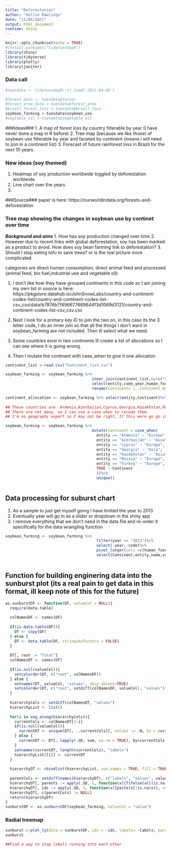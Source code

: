 ```yaml
---
title: "Deforestation"
author: "Hollie Rawlings"
date: "11/05/2021"
output: html_document
runtime: shiny
---
```


```r
knitr::opts_chunk$set(echo = TRUE)
#install.packages("tidytuesdayR")
library(shiny)
library(tidyverse)
library(plotly)
library(janitor)
```

### Data call###
```r
#tuesdata <- tidytuesdayR::tt_load('2021-04-06')

#forest_data <- tuesdata$forest
#forest_area_data <-tuesdata$forest_area
#brazil_forest_loss <-tuesdata$brazil_loss
soybean_farming <-tuesdata$soybean_use
#vegtable_oil <-tuesdata$vegetable_oil
```

###Ideas###
1. A map of forest loss by country filterable by year (I have never done a map in R before)
2. Tree map (because we like those) of soybean use filterable by year and faceted by continent (means i will need to join in a continent list)
3. Forecast of future rainforest loss in Brazil for the next 10 years. 

### New ideas (soy themed)
1. Heatmap of soy production worldwide toggled by deforestation worldwide
2. Line chart over the years 
3. 

###Source###
paper is here: https://ourworldindata.org/forests-and-deforestation






### Tree map showing the changes in soybean use by continet over time
***Background and aims***
1. How has soy production changed over time 
2. However due to recent links with global deforestation, soy has been marked as a product to avoid. How does soy bean farming link to deforestation? 
3. Should I stop eating tofu to save trees? or is the real picture more complicated. 


categories are direct human consumption, direct animal feed and processed (animal feed, bio fuel,industrial use and vegetable oil)


1. I don't like how they have grouped continents in this code so I am joining my own list in
source is here: https://pkgstore.datahub.io/JohnSnowLabs/country-and-continent-codes-list/country-and-continent-codes-list-csv_csv/data/b7876b7f496677669644f3d1069d3121/country-and-continent-codes-list-csv_csv.csv

2. Next I look for a primary key iD to join the two on, in this case its the 3 letter code, I do an inner join so that all the things I don't want in soybean_farming are not included. Then Ill select what we need. 

3. Some countries exist in two continents Ill create a list of allocations so I can see where it is going wrong. 
4. Then I mutate the continent with case_when to give it one allocation
```r
continent_list <-read.csv("Continent_list.csv")

soybean_farming <- soybean_farming %>% 
                                      inner_join(continent_list,by=c("code"="Three_Letter_Country_Code"))%>%
                                      select(entity,code,year,human_food,animal_feed,processed,`ï..Continent_Name`)%>%
                                      rename(Continent=`ï..Continent_Name`)

continent_allocation <- soybean_farming %>% select(entity,Continent)%>%
                                                                        unique()
## These countries are 	Armenia,Azerbaijan,Cyprus,Georgia,Kazakhstan,Russia,Turkey 
## There are not many, so I can use a case when to recode them. 
## I'm no geography expert so I may not be right, If this were go go in a paper I would have to include a footnote about these allocations

soybean_farming <- soybean_farming %>% 
                                      mutate(Continent = case_when(
                                        entity == "Armenia" ~ "Europe",
                                        entity == "Azerbaijan" ~ "Asia", 
                                        entity == "Cyprus" ~ "Europe", 
                                        entity == "Georgia" ~ "Asia", 
                                        entity == "Kazakhstan" ~ "Asia", 
                                        entity == "Russia" ~ "Europe", 
                                        entity == "Turkey" ~ "Europe", 
                                        TRUE ~ Continent
                                        ))%>%
                                        unique()



```

## Data processing for suburst chart 
1. As a sample to just get myself going I have limited the year to 2013
2. Eventually year will go in as a slider or dropdown in the shiny app
3. I remove everything that we don't need in the data file and re-order it specifically for the data wrangling function
```r
soybean_farming <- soybean_farming %>%
                                        filter(year == "2013")%>%
                                        select(-year,-code)%>%
                                        pivot_longer(cols =c(human_food,animal_feed,processed))%>%
                                        select(Continent,entity,name,value)
                                      
```

## Function for building enginering data into the sunburst plot (its a real pain to get data in this format, ill keep note of this for the future) 
```r
as.sunburstDF <- function(DF, valueCol = NULL){
  require(data.table)
  
  colNamesDF <- names(DF)
  
  if(is.data.table(DF)){
    DT <- copy(DF)
  } else {
    DT <- data.table(DF, stringsAsFactors = FALSE)
  }
  
  DT[, root := "Total"]
  colNamesDT <- names(DT)
  
  if(is.null(valueCol)){
    setcolorder(DT, c("root", colNamesDF))
  } else {
    setnames(DT, valueCol, "values", skip_absent=TRUE)
    setcolorder(DT, c("root", setdiff(colNamesDF, valueCol), "values"))
  }
  
  hierarchyCols <- setdiff(colNamesDT, "values")
  hierarchyList <- list()
  
  for(i in seq_along(hierarchyCols)){
    currentCols <- colNamesDT[1:i]
    if(is.null(valueCol)){
      currentDT <- unique(DT[, ..currentCols][, values := .N, by = currentCols], by = currentCols)
    } else {
      currentDT <- DT[, lapply(.SD, sum, na.rm = TRUE), by=currentCols, .SDcols = "values"]
    }
    setnames(currentDT, length(currentCols), "labels")
    hierarchyList[[i]] <- currentDT
  }
  
  hierarchyDT <- rbindlist(hierarchyList, use.names = TRUE, fill = TRUE)
  
  parentCols <- setdiff(names(hierarchyDT), c("labels", "values", valueCol))
  hierarchyDT[, parents := apply(.SD, 1, function(x){fifelse(all(is.na(x)), yes = NA_character_, no = paste(x[!is.na(x)], sep = ":", collapse = " - "))}), .SDcols = parentCols]
  hierarchyDT[, ids := apply(.SD, 1, function(x){paste(x[!is.na(x)], collapse = " - ")}), .SDcols = c("parents", "labels")]
  hierarchyDT[, c(parentCols) := NULL]
  return(hierarchyDT)
}
sunburstDF <- as.sunburstDF(soybean_farming, valueCol = "value")
```
### Radial treemap 


```r
sunburst <-plot_ly(data = sunburstDF, ids = ~ids, labels= ~labels, parents = ~parents, values= ~values, type='sunburst',maxdepth=2 ,branchvalues = 'total')
sunburst

##Find a way to stop labels running into each other
```
